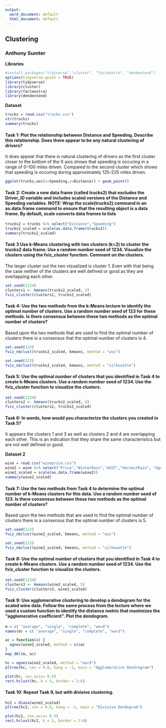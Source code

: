 ---
output:
  word_document: default
  html_document: default
---
## Clustering

### Anthony Sumter

**Libraries**

```{r}
#install.packages("tidyverse","cluster", "factoextra", "dendextend")
options(tidyverse.quiet = TRUE)
library(tidyverse)
library(cluster)
library(factoextra)
library(dendextend)
```

**Dataset**

```{r}
trucks = read.csv("trucks.csv")
str(trucks)
summary(trucks)
```

#### Task 1: Plot the relationship between Distance and Speeding. Describe this relationship. Does there appear to be any natural clustering of drivers?

It does appear that there is natural clustering of drivers as the first cluster closer to the bottom of the X axis shows that speeding is occuring in a range of 0-100 miles driven. Compared to the second cluster which shows that speeding is occuring during approximately 125-225 miles driven.

```{r}
ggplot(trucks,aes(x=Speeding,y=Distance)) + geom_point()
```

#### Task 2: Create a new data frame (called trucks2) that excludes the Driver_ID variable and includes scaled versions of the Distance and Speeding variables. NOTE: Wrap the scale(trucks2) command in an as.data.frame command to ensure that the resulting object is a data frame. By default, scale converts data frames to lists

```{r}
trucks2 = trucks %>% select("Distance","Speeding")
trucks2_scaled = scale(as.data.frame(trucks2))
summary(trucks2_scaled)
```

#### Task 3 Use k-Means clustering with two clusters (k=2) to cluster the trucks2 data frame. Use a random number seed of 1234. Visualize the clusters using the fviz_cluster function. Comment on the clusters.

The larger cluster out the two vizualized is cluster 1. Even with that being the case neither of the clusters are well defined or good as they are overlapping each other.

```{r}
set.seed(1234)
clusters1 <- kmeans(trucks2_scaled, 2)
fviz_cluster(clusters1, trucks2_scaled)
```

#### Task 4: Use the two methods from the k-Means lecture to identify the optimal number of clusters. Use a random number seed of 123 for these methods. Is there consensus between these two methods as the optimal number of clusters?

Based upon the two methods that are used to find the optimal number of clusters there is a consensus that the optimal number of clusters is 4.

```{r}
set.seed(123)
fviz_nbclust(trucks2_scaled, kmeans, method = "wss")
```

```{r}
set.seed(123)
fviz_nbclust(trucks2_scaled, kmeans, method = "silhouette") 
```

#### Task 5: Use the optimal number of clusters that you identified in Task 4 to create k-Means clusters. Use a random number seed of 1234. Use the fviz_cluster function to visualize the clusters.

```{r}
set.seed(1234)
clusters2 <- kmeans(trucks2_scaled, 4)
fviz_cluster(clusters2, trucks2_scaled)
```

#### Task 6: In words, how would you characterize the clusters you created in Task 5?

It appears the clusters 1 and 3 as well as clusters 2 and 4 are overlapping each other. This is an indication that they share the same characteristics but are not well defined or good.

**Dataset 2**
```{r}
wine = read.csv("wineprice.csv")
wine2 = wine %>% select("Price","WinterRain","AGST","HarvestRain", "Age")
wine2_scaled = scale(as.data.frame(wine2))
summary(wine2_scaled)

```

#### Task 7: Use the two methods from Task 4 to determine the optimal number of k-Means clusters for this data. Use a random number seed of 123. Is there consensus between these two methods as the optimal number of clusters?

Based upon the two methods that are used to find the optimal number of clusters there is a consensus that the optimal number of clusters is 5.

```{r}
set.seed(123)
fviz_nbclust(wine2_scaled, kmeans, method = "wss")
```

```{r}
set.seed(123)
fviz_nbclust(wine2_scaled, kmeans, method = "silhouette") 
```

#### Task 8: Use the optimal number of clusters that you identified in Task 4 to create k-Means clusters. Use a random number seed of 1234. Use the fviz_cluster function to visualize the clusters.

```{r}
set.seed(1234)
clusters3 <- kmeans(wine2_scaled, 5)
fviz_cluster(clusters3, wine2_scaled)
```


#### Task 9: Use agglomerative clustering to develop a dendogram for the scaled wine data. Follow the same process from the lecture where we used a custom function to identify the distance metric that maximizes the “agglomerative coefficient”. Plot the dendogram.

```{r}
m = c( "average", "single", "complete", "ward")
names(m) = c( "average", "single", "complete", "ward")

ac = function(x) {
  agnes(wine2_scaled, method = x)$ac
}
map_dbl(m, ac)
```

```{r}
hc = agnes(wine2_scaled, method = "ward")
pltree(hc, cex = 0.6, hang = -1, main = "Agglomerative Dendrogram")
```

```{r}
plot(hc, cex.axis= 0.5) 
rect.hclust(hc, k = 5, border = 2:6)
```

#### Task 10: Repeat Task 9, but with divisive clustering. 

```{r}
hc2 = diana(wine2_scaled)
pltree(hc2, cex = 0.6, hang = -1, main = "Divisive Dendogram")
```

```{r}
plot(hc2, cex.axis= 0.5) 
rect.hclust(hc2, k = 5, border = 2:6)
```

